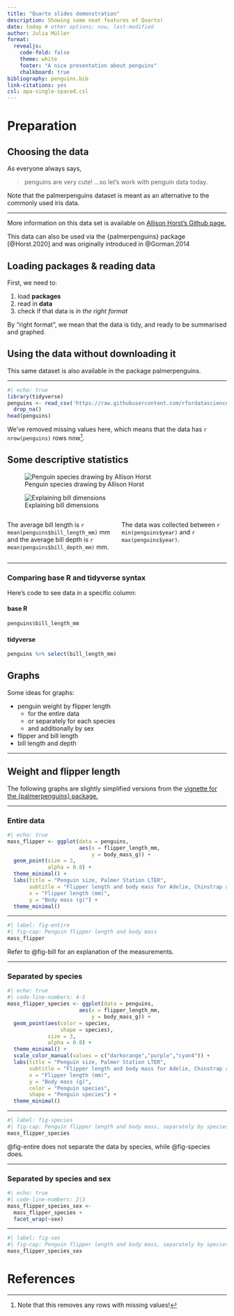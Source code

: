 ```yaml
---
title: "Quarto slides demonstration"
description: Showing some neat features of Quarto!
date: today # other options: now, last-modified
author: Julia Müller 
format:
  revealjs:
    code-fold: false
    theme: white
    footer: "A nice presentation about penguins"
    chalkboard: true
bibliography: penguins.bib
link-citations: yes
csl: apa-single-spaced.csl
---
```


# Preparation

## Choosing the data

As everyone always says,

> penguins are very cute! ...so let's work with penguin data today.

::: callout-note
Note that the palmerpenguins dataset is meant as an alternative to the commonly used iris data.
:::

------------------------------------------------------------------------

More information on this data set is available on [Allison Horst's Github page.](https://allisonhorst.github.io/palmerpenguins/)

This data can also be used via the {palmerpenguins} package [@Horst.2020] and was originally introduced in @Gorman.2014

## Loading packages & reading data

First, we need to:

::: incremental
1.  load **packages**\
2.  read in **data**\
3.  check if that data is *in the right format*\
:::

::: aside
By "right format", we mean that the data is tidy, and ready to be summarised and graphed.
:::

::: callout-tip
## Using the data without downloading it

This same dataset is also available in the package palmerpenguins.
:::

------------------------------------------------------------------------

```r
#| echo: true
library(tidyverse)
penguins <- read_csv('https://raw.githubusercontent.com/rfordatascience/tidytuesday/master/data/2020/2020-07-28/penguins.csv') %>% 
  drop_na()
head(penguins)
```

We've removed missing values here, which means that the data has `r nrow(penguins)` rows now[^1].

[^1]: Note that this removes any rows with missing values!

## Some descriptive statistics {.smaller}

::: {layout-ncol="2"}
![Penguin species drawing by Allison Horst](penguin_species.png){#fig-penguins}

![Explaining bill dimensions](culmen_depth.png){#fig-bill}
:::

::: columns
::: {.column width="50%"}
The average bill length is `r mean(penguins$bill_length_mm)` mm and the average bill depth is `r mean(penguins$bill_depth_mm)` mm.
:::

::: {.column width="50%"}
The data was collected between `r min(penguins$year)` and `r max(penguins$year)`.
:::
:::

------------------------------------------------------------------------

### Comparing base R and tidyverse syntax

Here's code to see data in a specific column:

::: panel-tabset
#### base R

``` r
penguins$bill_length_mm
```

#### tidyverse

``` r
penguins %>% select(bill_length_mm)
```
:::

## Graphs

Some ideas for graphs:

-   penguin weight by flipper length
    -   for the entire data\
    -   or separately for each species\
    -   and additionally by sex\
-   flipper and bill length\
-   bill length and depth

------------------------------------------------------------------------

## Weight and flipper length

The following graphs are slightly simplified versions from the [vignette for the {palmerpenguins} package.](https://allisonhorst.github.io/palmerpenguins/articles/examples.html)

------------------------------------------------------------------------

### Entire data

```r
#| echo: true
mass_flipper <- ggplot(data = penguins,
                       aes(x = flipper_length_mm,
                           y = body_mass_g)) +
  geom_point(size = 3,
             alpha = 0.8) +
  theme_minimal() +
  labs(title = "Penguin size, Palmer Station LTER",
       subtitle = "Flipper length and body mass for Adelie, Chinstrap and Gentoo Penguins",
       x = "Flipper length (mm)",
       y = "Body mass (g)") +
  theme_minimal()
```

------------------------------------------------------------------------

```r
#| label: fig-entire
#| fig-cap: Penguin flipper length and body mass
mass_flipper
```

Refer to @fig-bill for an explanation of the measurements.

------------------------------------------------------------------------

### Separated by species

```r
#| echo: true
#| code-line-numbers: 4-5
mass_flipper_species <- ggplot(data = penguins,
                       aes(x = flipper_length_mm,
                           y = body_mass_g)) +
  geom_point(aes(color = species,
                 shape = species),
             size = 3,
             alpha = 0.8) +
  theme_minimal() +
  scale_color_manual(values = c("darkorange","purple","cyan4")) +
  labs(title = "Penguin size, Palmer Station LTER",
       subtitle = "Flipper length and body mass for Adelie, Chinstrap and Gentoo Penguins",
       x = "Flipper length (mm)",
       y = "Body mass (g)",
       color = "Penguin species",
       shape = "Penguin species") +
  theme_minimal()
```

------------------------------------------------------------------------

```r
#| label: fig-species
#| fig-cap: Penguin flipper length and body mass, separately by species
mass_flipper_species
```

@fig-entire does not separate the data by species, while @fig-species does.

------------------------------------------------------------------------

### Separated by species and sex

```r
#| echo: true
#| code-line-numbers: 2|3
mass_flipper_species_sex <- 
  mass_flipper_species +
  facet_wrap(~sex)
```

------------------------------------------------------------------------

```r
#| label: fig-sex
#| fig-cap: Penguin flipper length and body mass, separately by species and sex
mass_flipper_species_sex
```

# References {background-color="lightgray"}
